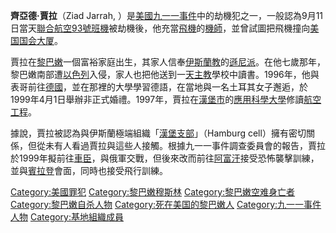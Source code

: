 {{Infobox Person
| 姓名 = 齊亞德·賈拉<br /><small>Ziad Jarrah</small>
| image = Ziad Jarrah, 2001.jpg
| 圖像寬度 = 150px
| 圖像說明 = 齊亞德·賈拉
| 出生日期 = 1975年5月11日 
| 出生地 = {{LIB}}[[貝魯特|貝魯特]]
| 死亡日期 = {{death_date_and_age|2001|9|11|1975|5|11}}
| 死亡地 = {{USA}}[[賓夕法尼亞州|賓夕法尼亞州]][[尚克斯維爾|尚克斯維爾]]
| 國籍 = {{LIB}}
| 宗教信仰 = [[伊斯蘭教|伊斯蘭教]][[遜尼派|遜尼派]]
}}

'''齊亞德·賈拉'''（Ziad Jarrah, {{bd|1975年|5月11日|2001年|9月11日|CatIdx=J}}）是[[美國|美國]][[九一一事件|九一一事件]]中的劫機犯之一，一般認為9月11日當天[[聯合航空93號班機|聯合航空93號班機]]被劫機後，他充當[[飛機|飛機]]的[[機師|機師]]，並曾試圖把飛機撞向[[美国国会大厦|美国国会大厦]]。

賈拉在[[黎巴嫩|黎巴嫩]]一個富裕家庭出生，其家人信奉[[伊斯蘭教|伊斯蘭教]]的[[遜尼派|遜尼派]]。在他七歲那年，黎巴嫩南部遭[[以色列|以色列]]入侵，家人也把他送到一[[天主教|天主教]]學校中讀書。1996年，他與表哥前往[[德國|德國]]，並在那裡的大學學習德語，在當地與一名土耳其女子邂逅，於1999年4月1日舉辦非正式婚禮。1997年，賈拉在[[漢堡市|漢堡市]]的[[應用科學大學|應用科學大學]]修讀[[航空工程|航空工程]]。

據說，賈拉被認為與伊斯蘭極端組織「[[漢堡支部|漢堡支部]]」（Hamburg cell）擁有密切關係，但從未有人看過賈拉與這些人接觸。根據九一一事件調查委員會的報告，賈拉於1999年擬前往[[車臣|車臣]]，與俄軍交戰，但後來改而前往[[阿富汗|阿富汗]]接受恐怖襲擊訓練，並與[[賓拉登|賓拉登]]會面，同時也接受飛行訓練。

{{DEFAULTSORT:Jarrah, Ziad}}
[[Category:美國罪犯|Category:美國罪犯]]
[[Category:黎巴嫩穆斯林|Category:黎巴嫩穆斯林]]
[[Category:黎巴嫩空难身亡者|Category:黎巴嫩空难身亡者]]
[[Category:黎巴嫩自杀人物|Category:黎巴嫩自杀人物]]
[[Category:死在美国的黎巴嫩人|Category:死在美国的黎巴嫩人]]
[[Category:九一一事件人物|Category:九一一事件人物]]
[[Category:基地組織成員|Category:基地組織成員]]